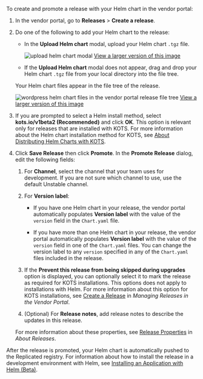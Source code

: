 To create and promote a release with your Helm chart in the vendor portal:

1. In the vendor portal, go to **Releases** > **Create a release**.

1. Do one of the following to add your Helm chart to the release:

   * In the **Upload Helm chart** modal, upload your Helm chart `.tgz` file.
     
     ![upload helm chart modal](/images/upload-helm-chart-modal.png)
     [View a larger version of this image](/images/upload-helm-chart-modal.png)
     
   * If the **Upload Helm chart** modal does not appear, drag and drop your Helm chart `.tgz` file from your local directory into the file tree.

   Your Helm chart files appear in the file tree of the release.

   ![wordpress helm chart files in the vendor portal release file tree](/images/helm-chart-file-tree.png)
   [View a larger version of this image](/images/helm-chart-file-tree.png)

1. If you are prompted to select a Helm install method, select **kots.io/v1beta2 (Recommended)** and click **OK**. This option is relevant only for releases that are installed with KOTS. For more information about the Helm chart installation method for KOTS, see [About Distributing Helm Charts with KOTS](/vendor/helm-native-about).

1. Click **Save Release** then click **Promote**. In the **Promote Release** dialog, edit the following fields:
   
   1. For **Channel**, select the channel that your team uses for development. If you are not sure which channel to use, use the default Unstable channel.
   
   1. For **Version label**:
   
      * If you have one Helm chart in your release, the vendor portal automatically populates **Version label** with the value of the `version` field in the `Chart.yaml` file. 
 
      * If you have more than one Helm chart in your release, the vendor portal automatically populates **Version label** with the value of the `version` field in one of the `Chart.yaml` files. You can change the version label to any `version` specified in any of the `Chart.yaml` files included in the release.

   1. If the **Prevent this release from being skipped during upgrades** option is displayed, you can optionally select it to mark the release as required for KOTS installations. This options does not apply to installations with Helm. For more information about this option for KOTS installations, see [Create a Release](/vendor/releases-creating-releases#create-a-release) in _Managing Releases in the Vendor Portal_. 
   
   1. (Optional) For **Release notes**, add release notes to describe the updates in this release.

   For more information about these properties, see [Release Properties](releases-about-releases#release-properties) in _About Releases_.

After the release is promoted, your Helm chart is automatically pushed to the Replicated registry. For information about how to install the release in a development environment with Helm, see [Installing an Application with Helm (Beta)](install-with-helm). 